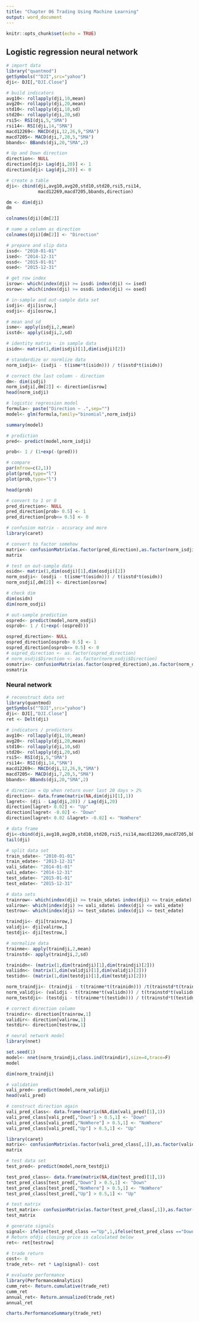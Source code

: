 ---
title: "Chapter 06 Trading Using Machine Learning"
output: word_document
---

```{r setup, include=FALSE}
knitr::opts_chunk$set(echo = TRUE)
```

## Logistic regression neural network
```{r}
# import data
library("quantmod")
getSymbols("^DJI",src="yahoo")
dji<- DJI[,"DJI.Close"]
```
```{r}
# build indicators
avg10<- rollapply(dji,10,mean)
avg20<- rollapply(dji,20,mean)
std10<- rollapply(dji,10,sd)
std20<- rollapply(dji,20,sd)
rsi5<- RSI(dji,5,"SMA")
rsi14<- RSI(dji,14,"SMA")
macd12269<- MACD(dji,12,26,9,"SMA")
macd7205<- MACD(dji,7,20,5,"SMA")
bbands<- BBands(dji,20,"SMA",2)
```

```{r}
# Up and Down direction
direction<- NULL
direction[dji> Lag(dji,20)] <- 1
direction[dji< Lag(dji,20)] <- 0
```
```{r}
# create a table
dji<- cbind(dji,avg10,avg20,std10,std20,rsi5,rsi14,
            macd12269,macd7205,bbands,direction)
```

```{r}
dm <- dim(dji)
dm
```
```{r}
colnames(dji)[dm[2]]
```
```{r}
# name a column as direction
colnames(dji)[dm[2]] <- "Direction"
```
```{r}
# prepare and slip data
issd<- "2010-01-01"
ised<- "2014-12-31"
ossd<- "2015-01-01"
osed<- "2015-12-31"

# get row index
isrow<- which(index(dji) >= issd& index(dji) <= ised)
osrow<- which(index(dji) >= ossd& index(dji) <= osed)

# in-sample and out-sample data set
isdji<- dji[isrow,]
osdji<- dji[osrow,]
```
```{r}
# mean and sd
isme<- apply(isdji,2,mean)
isstd<- apply(isdji,2,sd)

# identity matrix - in sample data
isidn<- matrix(1,dim(isdji)[1],dim(isdji)[2])

# standardize or normlize data
norm_isdji<- (isdji - t(isme*t(isidn))) / t(isstd*t(isidn))

# correct the last column - direction
dm<- dim(isdji)
norm_isdji[,dm[2]] <- direction[isrow]
head(norm_isdji)
```
```{r}
# logistic regression model
formula<- paste("Direction ~ .",sep="")
model<- glm(formula,family="binomial",norm_isdji)

summary(model)
```
```{r}
# prediction
pred<- predict(model,norm_isdji)

prob<- 1 / (1+exp(-(pred)))
```
```{r}
# compare
par(mfrow=c(2,1))
plot(pred,type="l")
plot(prob,type="l")
```
```{r}
head(prob)
```
```{r}
# convert to 1 or 0
pred_direction<- NULL
pred_direction[prob> 0.5] <- 1
pred_direction[prob<= 0.5] <- 0
```
```{r}
# confusion matrix - accuracy and more
library(caret)

# convert to factor somehow
matrix<- confusionMatrix(as.factor(pred_direction),as.factor(norm_isdji$Direction))
matrix
```

```{r}
# test on out-sample data
osidn<- matrix(1,dim(osdji)[1],dim(osdji)[2])
norm_osdji<- (osdji - t(isme*t(osidn))) / t(isstd*t(osidn))
norm_osdji[,dm[2]] <- direction[osrow]
```
```{r}
# check dim
dim(osidn)
dim(norm_osdji)
```

```{r}
# out-sample prediction
ospred<- predict(model,norm_osdji)
osprob<- 1 / (1+exp(-(ospred)))

ospred_direction<- NULL
ospred_direction[osprob> 0.5] <- 1
ospred_direction[osprob<= 0.5] <- 0
# ospred_direction <- as.factor(ospred_direction)
# norm_osdji$Direction <- as.factor(norm_osdji$Direction)
osmatrix<- confusionMatrix(as.factor(ospred_direction),as.factor(norm_osdji$Direction))
osmatrix
```
### Neural network

```{r}
# reconstruct data set
library(quantmod)
getSymbols("^DJI",src="yahoo")
dji<- DJI[,"DJI.Close"]
ret <- Delt(dji)
```
```{r}
# indicators / predictors
avg10<- rollapply(dji,10,mean)
avg20<- rollapply(dji,20,mean)
std10<- rollapply(dji,10,sd)
std20<- rollapply(dji,20,sd)
rsi5<- RSI(dji,5,"SMA")
rsi14<- RSI(dji,14,"SMA")
macd12269<- MACD(dji,12,26,9,"SMA")
macd7205<- MACD(dji,7,20,5,"SMA")
bbands<- BBands(dji,20,"SMA",2)
```
```{r}
# direction = Up when return over last 20 days > 2%
direction<- data.frame(matrix(NA,dim(dji)[1],1))
lagret<- (dji - Lag(dji,20)) / Lag(dji,20)
direction[lagret> 0.02] <- "Up"
direction[lagret< -0.02] <- "Down"
direction[lagret< 0.02 &lagret> -0.02] <- "NoWhere"
```

```{r}
# data frame
dji<-cbind(dji,avg10,avg20,std10,std20,rsi5,rsi14,macd12269,macd7205,bbands)
tail(dji)
```
```{r}
# split data set
train_sdate<- "2010-01-01"
train_edate<- "2013-12-31"
vali_sdate<- "2014-01-01"
vali_edate<- "2014-12-31"
test_sdate<- "2015-01-01"
test_edate<- "2015-12-31"
```
```{r}
# data sets
trainrow<- which(index(dji) >= train_sdate& index(dji) <= train_edate)
valirow<- which(index(dji) >= vali_sdate& index(dji) <= vali_edate)
testrow<- which(index(dji) >= test_sdate& index(dji) <= test_edate)

traindji<- dji[trainrow,]
validji<- dji[valirow,]
testdji<- dji[testrow,]
```
```{r}
# normalize data
trainme<- apply(traindji,2,mean)
trainstd<- apply(traindji,2,sd)

trainidn<- (matrix(1,dim(traindji)[1],dim(traindji)[2]))
valiidn<- (matrix(1,dim(validji)[1],dim(validji)[2]))
testidn<- (matrix(1,dim(testdji)[1],dim(testdji)[2]))

norm_traindji<- (traindji - t(trainme*t(trainidn))) /t(trainstd*t(trainidn))
norm_validji<- (validji - t(trainme*t(valiidn))) / t(trainstd*t(valiidn))
norm_testdji<- (testdji - t(trainme*t(testidn))) / t(trainstd*t(testidn))
```
```{r}
# correct direction column
traindir<- direction[trainrow,1]
validir<- direction[valirow,1]
testdir<- direction[testrow,1]
```
```{r}
# neural network model
library(nnet)

set.seed(1)
model<- nnet(norm_traindji,class.ind(traindir),size=4,trace=F)
model
```
```{r}
dim(norm_traindji)
```
```{r}
# validation
vali_pred<- predict(model,norm_validji)
head(vali_pred)
```
```{r}
# construct direction again
vali_pred_class<- data.frame(matrix(NA,dim(vali_pred)[1],1))
vali_pred_class[vali_pred[,"Down"] > 0.5,1] <- "Down"
vali_pred_class[vali_pred[,"NoWhere"] > 0.5,1] <- "NoWhere"
vali_pred_class[vali_pred[,"Up"] > 0.5,1] <- "Up"
```
```{r}
library(caret)
matrix<- confusionMatrix(as.factor(vali_pred_class[,1]),as.factor(validir))
matrix
```
```{r}
# test data set
test_pred<- predict(model,norm_testdji)

test_pred_class<- data.frame(matrix(NA,dim(test_pred)[1],1))
test_pred_class[test_pred[,"Down"] > 0.5,1] <- "Down"
test_pred_class[test_pred[,"NoWhere"] > 0.5,1] <- "NoWhere"
test_pred_class[test_pred[,"Up"] > 0.5,1] <- "Up"
```
```{r}
# test matrix
test_matrix<- confusionMatrix(as.factor(test_pred_class[,1]),as.factor(testdir))
test_matrix
```
```{r}
# generate signals
signal<- ifelse(test_pred_class =="Up",1,ifelse(test_pred_class =="Down",-1,0))
# Return ofdji closing price is calculated below
ret<- ret[testrow]
```
```{r}
# trade return
cost<- 0
trade_ret<- ret * Lag(signal)- cost
```
```{r}
# evaluate performance
library(PerformanceAnalytics)
cumm_ret<- Return.cumulative(trade_ret)
cumm_ret
annual_ret<- Return.annualized(trade_ret)
annual_ret
```
```{r}
charts.PerformanceSummary(trade_ret)
```























